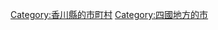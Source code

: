 {{Commonscat|Mitoyo, Kagawa}}
{{Catmore}}

{{DEFAULTSORT:Mitoyo-shi}}
[[Category:香川縣的市町村|Category:香川縣的市町村]]
[[Category:四國地方的市|Category:四國地方的市]]